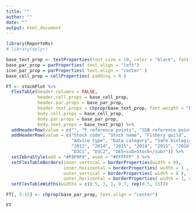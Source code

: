 ```yaml
---
title: ""
author: ""
date: ""
output: html_document
---
```


```r
library(ReporteRs)
# library(dplyr)

base_text_prop <- textProperties(font.size = 10, color = "black", font.family = "Calibri")
base_par_prop = parProperties( text.align = "left")
icon_par_prop = parProperties( text.align = "center" )
base_cell_prop = cellProperties( padding = 6 )

FT <- stockPlot %>%
  FlexTable(header.columns = FALSE,
            header.cell.props = base_cell_prop, 
            header.par.props = base_par_prop, 
            header.text.props = chprop(base_text_prop, font.weight = "bold"), 
            body.cell.props = base_cell_prop, 
            body.par.props = base_par_prop, 
            body.text.props = base_text_prop) %>%
  addHeaderRow(value = c("", "F reference points", "SSB reference points", "MSFD GES"), colspan = c(6, 3, 3, 3)) %>%
  addHeaderRow(value = c("Stock code", "Stock name", "Fishery guild", 
                         "Advice type", "Data category", "Safe biological limits",
                         "2013", "2014", "2015", "2014", "2015", "2016",
                         "D3C1", "D3C2", "GES<sub>Stock</sub>")) %>%
  setZebraStyle(odd = "#F9F9F9", even = "#FFFFFF" ) %>%
  setFlexTableBorders(inner.vertical = borderProperties(width = 0), 
                      inner.horizontal = borderProperties( width = 1 , color = "#DDDDDD"),
                      outer.vertical = borderProperties( width = 0 ),
                      outer.horizontal = borderProperties( width = 1, color = "grey30")) %>%
  setFlexTableWidths(widths = c(0.5, 3, 1, 0.7, rep(0.5, 11)))

FT[, 5:15] <- chprop(base_par_prop, text.align = "center")


```

```r
FT
```

